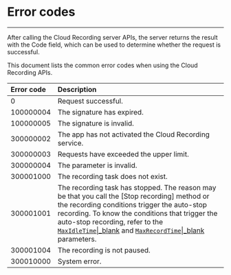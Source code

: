 # Error codes
---

After calling the Cloud Recording server APIs, the server returns the result with the Code field, which can be used to determine whether the request is successful.

This document lists the common error codes when using the Cloud Recording APIs. 


|Error code|Description|
|:----|:----|
|0|Request successful.|
|100000004| The signature has expired. |
|100000005| The signature is invalid.  |
|300000002| The app has not activated the Cloud Recording service. |
|300000003|Requests have exceeded the upper limit.|
|300000004|The parameter is invalid. |
|300001000|The recording task does not exist. |
|300001001|The recording task has stopped. The reason may be that you call the [Stop recording] method or the recording conditions trigger the auto-stop recording. To know the conditions that trigger the auto-stop recording, refer to the [`MaxIdleTime`\|_blank](7427#MaxIdleTime) and [`MaxRecordTime`\|_blank](7427#MaxRecordTime) parameters. |
|300001004| The recording is not paused. |
|300010000|System error. |
